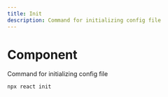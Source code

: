 ---
title: Init
description: Command for initializing config file
---

# Component

<Description>Command for initializing config file</Description>

```bash
npx react init
```
